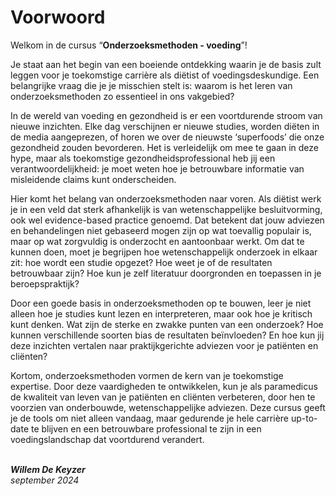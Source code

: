 # Voorwoord {.unnumbered}

Welkom in de cursus "**Onderzoeksmethoden - voeding**"!

Je staat aan het begin van een boeiende ontdekking waarin je de basis zult leggen voor je toekomstige carrière als diëtist of voedingsdeskundige. Een belangrijke vraag die je je misschien stelt is: waarom is het leren van onderzoeksmethoden zo essentieel in ons vakgebied?

In de wereld van voeding en gezondheid is er een voortdurende stroom van nieuwe inzichten. Elke dag verschijnen er nieuwe studies, worden diëten in de media aangeprezen, of horen we over de nieuwste 'superfoods' die onze gezondheid zouden bevorderen. Het is verleidelijk om mee te gaan in deze hype, maar als toekomstige gezondheidsprofessional heb jij een verantwoordelijkheid: je moet weten hoe je betrouwbare informatie van misleidende claims kunt onderscheiden.

Hier komt het belang van onderzoeksmethoden naar voren. Als diëtist werk je in een veld dat sterk afhankelijk is van wetenschappelijke besluitvorming, ook wel evidence-based practice genoemd. Dat betekent dat jouw adviezen en behandelingen niet gebaseerd mogen zijn op wat toevallig populair is, maar op wat zorgvuldig is onderzocht en aantoonbaar werkt. Om dat te kunnen doen, moet je begrijpen hoe wetenschappelijk onderzoek in elkaar zit: hoe wordt een studie opgezet? Hoe weet je of de resultaten betrouwbaar zijn? Hoe kun je zelf literatuur doorgronden en toepassen in je beroepspraktijk?

Door een goede basis in onderzoeksmethoden op te bouwen, leer je niet alleen hoe je studies kunt lezen en interpreteren, maar ook hoe je kritisch kunt denken. Wat zijn de sterke en zwakke punten van een onderzoek? Hoe kunnen verschillende soorten bias de resultaten beïnvloeden? En hoe kun jij deze inzichten vertalen naar praktijkgerichte adviezen voor je patiënten en cliënten?

Kortom, onderzoeksmethoden vormen de kern van je toekomstige expertise. Door deze vaardigheden te ontwikkelen, kun je als paramedicus de kwaliteit van leven van je patiënten en cliënten verbeteren, door hen te voorzien van onderbouwde, wetenschappelijke adviezen. Deze cursus geeft je de tools om niet alleen vandaag, maar gedurende je hele carrière up-to-date te blijven en een betrouwbare professional te zijn in een voedingslandschap dat voortdurend verandert.\

\
***Willem De Keyzer**\
september 2024*
